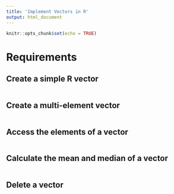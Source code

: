 ---
title: 'Implement Vectors in R'
output: html_document
---

```{r setup, include=FALSE, warning=FALSE, error=FALSE}
knitr::opts_chunk$set(echo = TRUE)
```

# Requirements #

## Create a simple R vector ##
```{r Create a simple R vector, include=TRUE, error=FALSE, warning=FALSE}



```

## Create a multi-element vector ##
```{r Create a multi-element vector, include=TRUE, error=FALSE, warning= FALSE}





```

## Access the elements of a vector ##
```{r Access the elements of a vector, include=TRUE, error=FALSE, warning=FALSE}



```
## Calculate the mean and median of a vector ##
```{r Calculate the mean and median of a vector, include=T, error=F, warning=F}



```

## Delete a vector ##
```{r Delete a vector, include=T, error=F, warning=F}




```

